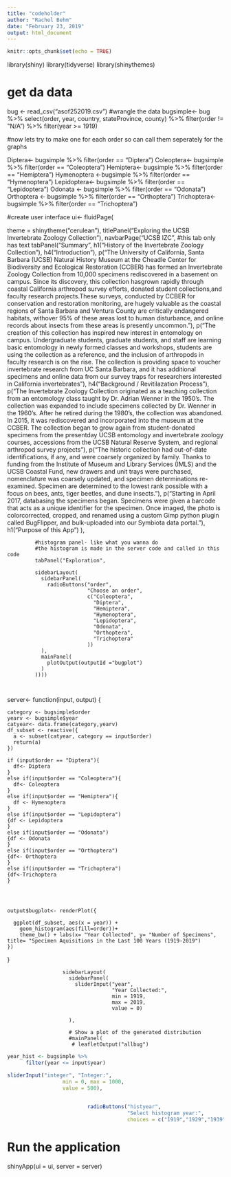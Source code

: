 ```yaml
---
title: "codeholder"
author: "Rachel Behm"
date: "February 23, 2019"
output: html_document
---
```


```r
knitr::opts_chunk$set(echo = TRUE)
```

library(shiny)
library(tidyverse)
library(shinythemes)

# get da data
bug <- read_csv("asof252019.csv") 
#wrangle the data
bugsimple<- bug %>% 
  select(order, year, country, stateProvince, county) %>%
  filter(order != "N/A") %>%
  filter(year >= 1919)


#now lets try to make one for each order so can call them seperately for the graphs

Diptera<- bugsimple %>%
  filter(order == "Diptera")
Coleoptera<- bugsimple %>%
  filter(order == "Coleoptera")
Hemiptera<- bugsimple %>%
  filter(order == "Hemiptera")
Hymenoptera <-bugsimple %>%
  filter(order == "Hymenoptera")
Lepidoptera<- bugsimple %>%
  filter(order == "Lepidoptera")
Odonata <- bugsimple %>%
  filter(order == "Odonata")
Orthoptera <- bugsimple %>%
  filter(order == "Orthoptera")
Trichoptera<- bugsimple %>%
  filter(order == "Trichoptera")






#create user interface
ui<- fluidPage(
  
  theme = shinytheme("cerulean"),
  titlePanel("Exploring the UCSB Invertebrate Zoology Collection"),
  navbarPage("UCSB IZC",
             #this tab only has text
             tabPanel("Summary",
                      h1("History of the Invertebrate Zoology Collection"),
                      h4("Introduction"),
                      p("The University of California, Santa Barbara (UCSB) Natural History Museum at the Cheadle Center for Biodiversity and Ecological Restoration (CCBER) has formed an Invertebrate Zoology Collection from 10,000 specimens rediscovered in a basement on campus. Since its discovery, this collection hasgrown rapidly through coastal California arthropod survey efforts, donated student collections,and faculty research projects.These surveys, conducted by CCBER for conservation and restoration monitoring, are hugely valuable as the coastal regions of Santa Barbara and Ventura County are critically endangered habitats, withover 95% of these areas lost to human disturbance, and online records about insects from these areas is presently uncommon."),
                      p("The creation of this collection has inspired new interest in entomology on campus. Undergraduate students, graduate students, and staff are learning basic entomology in newly formed classes and workshops, students are using the collection as a reference, and the inclusion of arthropods in faculty research is on the rise. The collection is providing space to voucher invertebrate research from UC Santa Barbara, and it has additional specimens and online data from our survey traps for researchers interested in California invertebrates"),
                      h4("Background / Revitilazation Process"),
                      p("The Invertebrate Zoology Collection originated as a teaching collection from an entomology class taught by Dr. Adrian Wenner in the 1950's. The collection was expanded to include specimens collected by Dr. Wenner in the 1960's. After he retired during the 1980's, the collection was abandoned. In 2015, it was rediscovered and incorporated into the museum at the CCBER. The collection began to grow again from student-donated specimens from the presentday UCSB entomology and invertebrate zoology courses, accessions from the UCSB Natural Reserve System, and regional arthropod survey projects"),
                      p("The historic collection had out-of-date identifications, if any, and were coarsely organized by family. Thanks to funding from the Institute of Museum and Library Services (IMLS) and the UCSB Coastal Fund, new drawers and unit trays were purchased,  nomenclature was coarsely updated, and specimen determinations re-examined. Specimen are determined to the lowest rank possible with a focus on bees, ants, tiger beetles, and dune insects."),
                      p("Starting in April 2017, databasing the specimens began. Specimens were given a barcode that acts as a unique identifier for the specimen. Once imaged, the photo is colorcorrected, cropped, and renamed using a custom Gimp python plugin called BugFlipper, and bulk-uploaded into our Symbiota data portal."),
                      h1("Purpose of this App")
                      ),
                      
             
             #histogram panel- like what you wanna do 
             #the histogram is made in the server code and called in this code
             tabPanel("Exploration",
                      
             sidebarLayout(
               sidebarPanel(
                 radioButtons("order",
                              "Choose an order",
                              c("Coleoptera",
                                "Diptera",
                                "Hemiptera",
                                "Hymenoptera",
                                "Lepidoptera",
                                "Odonata",
                                "Orthoptera",
                                "Trichoptera"
                              ))
               ),
               mainPanel(
                 plotOutput(outputId ="bugplot")
               )
             ))))
             
             
  
  
  server<- function(input, output) {

    
    category <- bugsimple$order
    yearv <- bugsimple$year
    catyear<- data.frame(category,yearv)
    df_subset <- reactive({
      a <- subset(catyear, category == input$order)
      return(a)
    })
    
    if (input$order == "Diptera"){
      df<- Diptera
    }
    else if(input$order == "Coleoptera"){
      df<- Coleoptera
    }
    else if(input$order == "Hemiptera"){
      df <- Hymenoptera
    }
    else if(input$order == "Lepidoptera")
    {df <- Lepidoptera
    }
    else if(input$order == "Odonata")
    {df <- Odonata
    }
    else if(input$order == "Orthoptera")
    {df<- Orthoptera
    }
    else if(input$order == "Trichoptera")
    {df<-Trichoptera
    }
    
    

    
    output$bugplot<- renderPlot({
      
      ggplot(df_subset, aes(x = year)) +
        geom_histogram(aes(fill=order))+
        theme_bw() + labs(x= "Year Collected", y= "Number of Specimens", title= "Specimen Aquisitions in the Last 100 Years (1919-2019")
    })
    
  }
  

  
  
  
  
  
  
  
   
                      sidebarLayout(
                        sidebarPanel(
                          sliderInput("year",
                                      "Year Collected:",
                                      min = 1919,
                                      max = 2019,
                                      value = 0)
                          
                        ),
                        
                        # Show a plot of the generated distribution
                        #mainPanel(
                         # leafletOutput("allbug")
  
  
  
  
  
```r
year_hist <- bugsimple %>% 
      filter(year <= input$year) 
```
 

```r
sliderInput("integer", "Integer:",
                  min = 0, max = 1000,
                  value = 500),

 
                          radioButtons("histyear", 
                                       "Select histogram year:",
                                       choices = c("1919","1929","1939", "1949", "1959", "1969", "1979", "1989", "1999", "2009","2019"))
```


# Run the application 
shinyApp(ui = ui, server = server)
